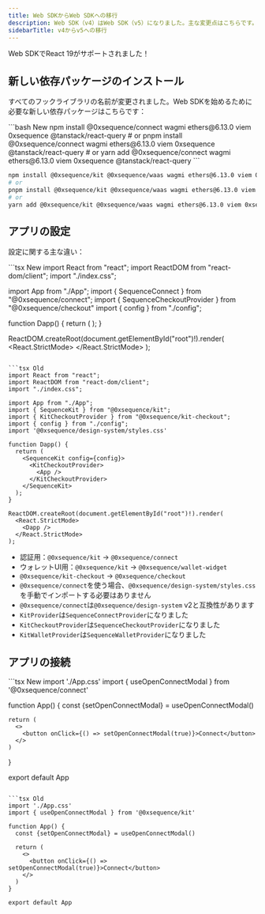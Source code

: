 ```yaml
---
title: Web SDKからWeb SDKへの移行
description: Web SDK（v4）はWeb SDK（v5）になりました。主な変更点はこちらです。
sidebarTitle: v4からv5への移行
---
```


<Note>
  Web SDKでReact 19がサポートされました！
</Note>

## 新しい依存パッケージのインストール
すべてのフックライブラリの名前が変更されました。Web SDKを始めるために必要な新しい依存パッケージはこちらです：

<CodeGroup>
  ```bash New 
  npm install @0xsequence/connect wagmi ethers@6.13.0 viem 0xsequence @tanstack/react-query
  # or
  pnpm install @0xsequence/connect wagmi ethers@6.13.0 viem 0xsequence @tanstack/react-query
  # or
  yarn add @0xsequence/connect wagmi ethers@6.13.0 viem 0xsequence @tanstack/react-query
  ```

  ```bash Old
  npm install @0xsequence/kit @0xsequence/waas wagmi ethers@6.13.0 viem 0xsequence @0xsequence/design-system@^1.9.0 motion @tanstack/react-query
  # or
  pnpm install @0xsequence/kit @0xsequence/waas wagmi ethers@6.13.0 viem 0xsequence @0xsequence/design-system@^1.9.0 motion @tanstack/react-query
  # or
  yarn add @0xsequence/kit @0xsequence/waas wagmi ethers@6.13.0 viem 0xsequence @0xsequence/design-system@^1.9.0 motion @tanstack/react-query
  ```
</CodeGroup>

## アプリの設定
設定に関する主な違い：

<CodeGroup>
  ```tsx New
  import React from "react";
  import ReactDOM from "react-dom/client";
  import "./index.css"; 

  import App from "./App";
  import { SequenceConnect } from "@0xsequence/connect";
  import { SequenceCheckoutProvider } from "@0xsequence/checkout"
  import { config } from "./config";

  function Dapp() {
    return (
      <SequenceConnect config={config}>
        <SequenceCheckoutProvider>
            <App />
        </SequenceCheckoutProvider>
      </SequenceConnect>
    );
  }

  ReactDOM.createRoot(document.getElementById("root")!).render(
    <React.StrictMode>
      <Dapp />
    </React.StrictMode>
  );
  ```

  ```tsx Old
  import React from "react";
  import ReactDOM from "react-dom/client";
  import "./index.css";

  import App from "./App";
  import { SequenceKit } from "@0xsequence/kit";
  import { KitCheckoutProvider } from "@0xsequence/kit-checkout";
  import { config } from "./config";
  import '@0xsequence/design-system/styles.css'

  function Dapp() {
    return (
      <SequenceKit config={config}>
        <KitCheckoutProvider>
          <App />
        </KitCheckoutProvider>
      </SequenceKit>
    );
  }

  ReactDOM.createRoot(document.getElementById("root")!).render(
    <React.StrictMode>
      <Dapp />
    </React.StrictMode>
  );
  ```
</CodeGroup>

- 認証用：`@0xsequence/kit` → `@0xsequence/connect`
- ウォレットUI用：`@0xsequence/kit` → `@0xsequence/wallet-widget`
- `@0xsequence/kit-checkout` → `@0xsequence/checkout`
- `@0xsequence/connect`を使う場合、`@0xsequence/design-system/styles.css`を手動でインポートする必要はありません
- `@0xsequence/connect`は`@0xsequence/design-system` v2と互換性があります
- `KitProvider`は`SequenceConnectProvider`になりました
- `KitCheckoutProvider`は`SequenceCheckoutProvider`になりました
- `KitWalletProvider`は`SequenceWalletProvider`になりました

## アプリの接続

<CodeGroup>
  ```tsx New
  import './App.css'
  import { useOpenConnectModal } from '@0xsequence/connect'

  function App() {
    const {setOpenConnectModal} = useOpenConnectModal()
    
    return (
      <>
        <button onClick={() => setOpenConnectModal(true)}>Connect</button>
      </>
    )
  }

  export default App
  ```

  ```tsx Old
  import './App.css'
  import { useOpenConnectModal } from '@0xsequence/kit'

  function App() {
    const {setOpenConnectModal} = useOpenConnectModal()
    
    return (
      <>
        <button onClick={() => setOpenConnectModal(true)}>Connect</button>
      </>
    )
  }

  export default App
  ```
</CodeGroup>